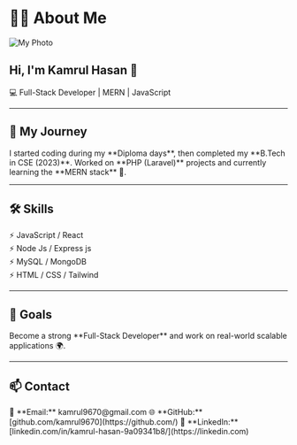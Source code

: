 



# 👨‍💻 About Me

<div style={{
  textAlign: 'center', 
  marginBottom: '2rem',
  background: 'linear-gradient(135deg, #0f2027, #203a43, #2c5364)',
  padding: '2rem',
  borderRadius: '12px',
  color: 'white'
}}>
 <img 
  src={`https://github.com/kamrul9670.png`} 
  alt="My Photo" 
  style={{
    width: '150px',
    borderRadius: '50%',
    border: '3px solid #fff',
    boxShadow: '0 4px 15px rgba(0,0,0,0.6)'
  }}
/>

  <h2 style={{ marginTop: '1rem' }}>Hi, I'm Kamrul Hasan 👋</h2>
  <p>💻 Full-Stack Developer | MERN | JavaScript</p>
</div>

---

## 🚀 My Journey
<div style={{
  background: '#1e1e1e',
  padding: '1rem',
  borderRadius: '8px',
  color: '#ddd',
  marginBottom: '1rem',
  boxShadow: '0 2px 8px rgba(0,0,0,0.5)'
}}>
I started coding during my **Diploma days**, then completed my **B.Tech in CSE (2023)**.  
Worked on **PHP (Laravel)** projects and currently learning the **MERN stack** 🚀.
</div>

---

## 🛠 Skills
<div style={{
  display: 'grid',
  gridTemplateColumns: 'repeat(auto-fit, minmax(150px, 1fr))',
  gap: '1rem'
}}>
  <div style={{
    background: '#24292e', 
    color: '#fff', 
    padding: '1rem', 
    borderRadius: '8px',
    textAlign: 'center',
    fontWeight: 'bold'
  }}>⚡ JavaScript / React</div>
  
  <div style={{
    background: '#24292e', 
    color: '#fff', 
    padding: '1rem', 
    borderRadius: '8px',
    textAlign: 'center',
    fontWeight: 'bold'
  }}>⚡ Node Js / Express js</div>
  
  <div style={{
    background: '#24292e', 
    color: '#fff', 
    padding: '1rem', 
    borderRadius: '8px',
    textAlign: 'center',
    fontWeight: 'bold'
  }}>⚡ MySQL / MongoDB</div>
  
  <div style={{
    background: '#24292e', 
    color: '#fff', 
    padding: '1rem', 
    borderRadius: '8px',
    textAlign: 'center',
    fontWeight: 'bold'
  }}>⚡ HTML / CSS / Tailwind</div>
</div>

---

## 🎯 Goals
<div style={{
  background: '#1e1e1e',
  padding: '1rem',
  borderRadius: '8px',
  color: '#ddd',
  marginBottom: '1rem',
  boxShadow: '0 2px 8px rgba(0,0,0,0.5)'
}}>
Become a strong **Full-Stack Developer** and work on real-world scalable applications 🌍.
</div>

---

## 📫 Contact
<div style={{
  display: 'flex',
  flexDirection: 'column',
  gap: '0.8rem',
  background: '#1e1e1e',
  padding: '1rem',
  borderRadius: '8px',
  color: '#ddd',
  boxShadow: '0 2px 8px rgba(0,0,0,0.5)'
}}>
  📧 **Email:** kamrul9670@gmail.com  
  🌐 **GitHub:** [github.com/kamrul9670](https://github.com/)  
  💼 **LinkedIn:** [linkedin.com/in/kamrul-hasan-9a09341b8/](https://linkedin.com)  
</div>
